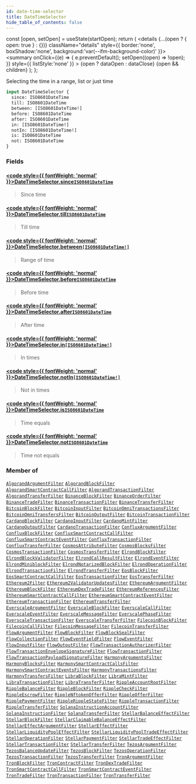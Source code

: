 ```yaml
---
id: date-time-selector
title: DateTimeSelector
hide_table_of_contents: false
---
```







  const [open, setOpen] = useState(startOpen);
  return (
    <details {...(open ? { open: true } : {})} className="details" style={{ border:'none', boxShadow:'none', background:'var(--ifm-background-color)' }}>
      <summary
        onClick={(e) => {
          e.preventDefault();
          setOpen((open) => !open);
        }}
        style={{ listStyle:'none' }}
      >
      {open ? dataOpen : dataClose}
      </summary>
      {open && children}
    </details>
  );
};








Selecting the time in a range, list or just time


```graphql
input DateTimeSelector {
  since: ISO8601DateTime
  till: ISO8601DateTime
  between: [ISO8601DateTime!]
  before: ISO8601DateTime
  after: ISO8601DateTime
  in: [ISO8601DateTime!]
  notIn: [ISO8601DateTime!]
  is: ISO8601DateTime
  not: ISO8601DateTime
}
```




### Fields

#### [<code style={{ fontWeight: 'normal' }}>DateTimeSelector.<b>since</b></code>](#)<Bullet />[`ISO8601DateTime`](/docs/graphql-reference/scalars/iso8601-date-time) <Badge class="badge badge--secondary" text="scalar"/> 
> 
> 
> Since time
> 

#### [<code style={{ fontWeight: 'normal' }}>DateTimeSelector.<b>till</b></code>](#)<Bullet />[`ISO8601DateTime`](/docs/graphql-reference/scalars/iso8601-date-time) <Badge class="badge badge--secondary" text="scalar"/> 
> 
> 
> Till time
> 

#### [<code style={{ fontWeight: 'normal' }}>DateTimeSelector.<b>between</b></code>](#)<Bullet />[`[ISO8601DateTime!]`](/docs/graphql-reference/scalars/iso8601-date-time) <Badge class="badge badge--secondary" text="list"/> <Badge class="badge badge--secondary" text="scalar"/> 
> 
> 
> Range of time
> 

#### [<code style={{ fontWeight: 'normal' }}>DateTimeSelector.<b>before</b></code>](#)<Bullet />[`ISO8601DateTime`](/docs/graphql-reference/scalars/iso8601-date-time) <Badge class="badge badge--secondary" text="scalar"/> 
> 
> 
> Before time
> 

#### [<code style={{ fontWeight: 'normal' }}>DateTimeSelector.<b>after</b></code>](#)<Bullet />[`ISO8601DateTime`](/docs/graphql-reference/scalars/iso8601-date-time) <Badge class="badge badge--secondary" text="scalar"/> 
> 
> 
> After time
> 

#### [<code style={{ fontWeight: 'normal' }}>DateTimeSelector.<b>in</b></code>](#)<Bullet />[`[ISO8601DateTime!]`](/docs/graphql-reference/scalars/iso8601-date-time) <Badge class="badge badge--secondary" text="list"/> <Badge class="badge badge--secondary" text="scalar"/> 
> 
> 
> In times
> 

#### [<code style={{ fontWeight: 'normal' }}>DateTimeSelector.<b>notIn</b></code>](#)<Bullet />[`[ISO8601DateTime!]`](/docs/graphql-reference/scalars/iso8601-date-time) <Badge class="badge badge--secondary" text="list"/> <Badge class="badge badge--secondary" text="scalar"/> 
> 
> 
> Not in times
> 

#### [<code style={{ fontWeight: 'normal' }}>DateTimeSelector.<b>is</b></code>](#)<Bullet />[`ISO8601DateTime`](/docs/graphql-reference/scalars/iso8601-date-time) <Badge class="badge badge--secondary" text="scalar"/> 
> 
> 
> Time equals
> 

#### [<code style={{ fontWeight: 'normal' }}>DateTimeSelector.<b>not</b></code>](#)<Bullet />[`ISO8601DateTime`](/docs/graphql-reference/scalars/iso8601-date-time) <Badge class="badge badge--secondary" text="scalar"/> 
> 
> 
> Time not equals
> 



### Member of

[`AlgorandArgumentFilter`](/docs/graphql-reference/inputs/algorand-argument-filter)  <Badge class="secondary" text="input"/><Bullet />[`AlgorandBlockFilter`](/docs/graphql-reference/inputs/algorand-block-filter)  <Badge class="secondary" text="input"/><Bullet />[`AlgorandSmartContractCallFilter`](/docs/graphql-reference/inputs/algorand-smart-contract-call-filter)  <Badge class="secondary" text="input"/><Bullet />[`AlgorandTransactionFilter`](/docs/graphql-reference/inputs/algorand-transaction-filter)  <Badge class="secondary" text="input"/><Bullet />[`AlgorandTransferFilter`](/docs/graphql-reference/inputs/algorand-transfer-filter)  <Badge class="secondary" text="input"/><Bullet />[`BinanceBlockFilter`](/docs/graphql-reference/inputs/binance-block-filter)  <Badge class="secondary" text="input"/><Bullet />[`BinanceOrderFilter`](/docs/graphql-reference/inputs/binance-order-filter)  <Badge class="secondary" text="input"/><Bullet />[`BinanceTradeFilter`](/docs/graphql-reference/inputs/binance-trade-filter)  <Badge class="secondary" text="input"/><Bullet />[`BinanceTransactionFilter`](/docs/graphql-reference/inputs/binance-transaction-filter)  <Badge class="secondary" text="input"/><Bullet />[`BinanceTransferFilter`](/docs/graphql-reference/inputs/binance-transfer-filter)  <Badge class="secondary" text="input"/><Bullet />[`BitcoinBlockFilter`](/docs/graphql-reference/inputs/bitcoin-block-filter)  <Badge class="secondary" text="input"/><Bullet />[`BitcoinInputFilter`](/docs/graphql-reference/inputs/bitcoin-input-filter)  <Badge class="secondary" text="input"/><Bullet />[`BitcoinOmniTransactionsFilter`](/docs/graphql-reference/inputs/bitcoin-omni-transactions-filter)  <Badge class="secondary" text="input"/><Bullet />[`BitcoinOmniTransfersFilter`](/docs/graphql-reference/inputs/bitcoin-omni-transfers-filter)  <Badge class="secondary" text="input"/><Bullet />[`BitcoinOutputFilter`](/docs/graphql-reference/inputs/bitcoin-output-filter)  <Badge class="secondary" text="input"/><Bullet />[`BitcoinTransactionFilter`](/docs/graphql-reference/inputs/bitcoin-transaction-filter)  <Badge class="secondary" text="input"/><Bullet />[`CardanoBlockFilter`](/docs/graphql-reference/inputs/cardano-block-filter)  <Badge class="secondary" text="input"/><Bullet />[`CardanoInputFilter`](/docs/graphql-reference/inputs/cardano-input-filter)  <Badge class="secondary" text="input"/><Bullet />[`CardanoMintFilter`](/docs/graphql-reference/inputs/cardano-mint-filter)  <Badge class="secondary" text="input"/><Bullet />[`CardanoOutputFilter`](/docs/graphql-reference/inputs/cardano-output-filter)  <Badge class="secondary" text="input"/><Bullet />[`CardanoTransactionFilter`](/docs/graphql-reference/inputs/cardano-transaction-filter)  <Badge class="secondary" text="input"/><Bullet />[`ConfluxArgumentFilter`](/docs/graphql-reference/inputs/conflux-argument-filter)  <Badge class="secondary" text="input"/><Bullet />[`ConfluxBlockFilter`](/docs/graphql-reference/inputs/conflux-block-filter)  <Badge class="secondary" text="input"/><Bullet />[`ConfluxSmartContractCallFilter`](/docs/graphql-reference/inputs/conflux-smart-contract-call-filter)  <Badge class="secondary" text="input"/><Bullet />[`ConfluxSmartContractEventFilter`](/docs/graphql-reference/inputs/conflux-smart-contract-event-filter)  <Badge class="secondary" text="input"/><Bullet />[`ConfluxTransactionFilter`](/docs/graphql-reference/inputs/conflux-transaction-filter)  <Badge class="secondary" text="input"/><Bullet />[`ConfluxTransferFilter`](/docs/graphql-reference/inputs/conflux-transfer-filter)  <Badge class="secondary" text="input"/><Bullet />[`CosmosAttributeFilter`](/docs/graphql-reference/inputs/cosmos-attribute-filter)  <Badge class="secondary" text="input"/><Bullet />[`CosmosBlocksFilter`](/docs/graphql-reference/inputs/cosmos-blocks-filter)  <Badge class="secondary" text="input"/><Bullet />[`CosmosTransactionFilter`](/docs/graphql-reference/inputs/cosmos-transaction-filter)  <Badge class="secondary" text="input"/><Bullet />[`CosmosTransferFilter`](/docs/graphql-reference/inputs/cosmos-transfer-filter)  <Badge class="secondary" text="input"/><Bullet />[`ElrondBlockFilter`](/docs/graphql-reference/inputs/elrond-block-filter)  <Badge class="secondary" text="input"/><Bullet />[`ElrondBlockValidatorFilter`](/docs/graphql-reference/inputs/elrond-block-validator-filter)  <Badge class="secondary" text="input"/><Bullet />[`ElrondCallResultFilter`](/docs/graphql-reference/inputs/elrond-call-result-filter)  <Badge class="secondary" text="input"/><Bullet />[`ElrondEventFilter`](/docs/graphql-reference/inputs/elrond-event-filter)  <Badge class="secondary" text="input"/><Bullet />[`ElrondMiniblockFilter`](/docs/graphql-reference/inputs/elrond-miniblock-filter)  <Badge class="secondary" text="input"/><Bullet />[`ElrondNotarizedBlockFilter`](/docs/graphql-reference/inputs/elrond-notarized-block-filter)  <Badge class="secondary" text="input"/><Bullet />[`ElrondOperationFilter`](/docs/graphql-reference/inputs/elrond-operation-filter)  <Badge class="secondary" text="input"/><Bullet />[`ElrondTransactionFilter`](/docs/graphql-reference/inputs/elrond-transaction-filter)  <Badge class="secondary" text="input"/><Bullet />[`ElrondTransferFilter`](/docs/graphql-reference/inputs/elrond-transfer-filter)  <Badge class="secondary" text="input"/><Bullet />[`EosBlockFilter`](/docs/graphql-reference/inputs/eos-block-filter)  <Badge class="secondary" text="input"/><Bullet />[`EosSmartContractCallFilter`](/docs/graphql-reference/inputs/eos-smart-contract-call-filter)  <Badge class="secondary" text="input"/><Bullet />[`EosTransactionFilter`](/docs/graphql-reference/inputs/eos-transaction-filter)  <Badge class="secondary" text="input"/><Bullet />[`EosTransferFilter`](/docs/graphql-reference/inputs/eos-transfer-filter)  <Badge class="secondary" text="input"/><Bullet />[`Ethereum2Filter`](/docs/graphql-reference/inputs/ethereum-2-filter)  <Badge class="secondary" text="input"/><Bullet />[`Ethereum2ValidatorUpdatesFilter`](/docs/graphql-reference/inputs/ethereum-2-validator-updates-filter)  <Badge class="secondary" text="input"/><Bullet />[`EthereumArgumentFilter`](/docs/graphql-reference/inputs/ethereum-argument-filter)  <Badge class="secondary" text="input"/><Bullet />[`EthereumBlockFilter`](/docs/graphql-reference/inputs/ethereum-block-filter)  <Badge class="secondary" text="input"/><Bullet />[`EthereumDexTradeFilter`](/docs/graphql-reference/inputs/ethereum-dex-trade-filter)  <Badge class="secondary" text="input"/><Bullet />[`EthereumReferencesFilter`](/docs/graphql-reference/inputs/ethereum-references-filter)  <Badge class="secondary" text="input"/><Bullet />[`EthereumSmartContractCallFilter`](/docs/graphql-reference/inputs/ethereum-smart-contract-call-filter)  <Badge class="secondary" text="input"/><Bullet />[`EthereumSmartContractEventFilter`](/docs/graphql-reference/inputs/ethereum-smart-contract-event-filter)  <Badge class="secondary" text="input"/><Bullet />[`EthereumTransactionFilter`](/docs/graphql-reference/inputs/ethereum-transaction-filter)  <Badge class="secondary" text="input"/><Bullet />[`EthereumTransferFilter`](/docs/graphql-reference/inputs/ethereum-transfer-filter)  <Badge class="secondary" text="input"/><Bullet />[`EverscaleArgumentFilter`](/docs/graphql-reference/inputs/everscale-argument-filter)  <Badge class="secondary" text="input"/><Bullet />[`EverscaleBlockFilter`](/docs/graphql-reference/inputs/everscale-block-filter)  <Badge class="secondary" text="input"/><Bullet />[`EverscaleCallFilter`](/docs/graphql-reference/inputs/everscale-call-filter)  <Badge class="secondary" text="input"/><Bullet />[`EverscaleEventFilter`](/docs/graphql-reference/inputs/everscale-event-filter)  <Badge class="secondary" text="input"/><Bullet />[`EverscaleMessageFilter`](/docs/graphql-reference/inputs/everscale-message-filter)  <Badge class="secondary" text="input"/><Bullet />[`EverscalePhaseFilter`](/docs/graphql-reference/inputs/everscale-phase-filter)  <Badge class="secondary" text="input"/><Bullet />[`EverscaleTransactionFilter`](/docs/graphql-reference/inputs/everscale-transaction-filter)  <Badge class="secondary" text="input"/><Bullet />[`EverscaleTransferFilter`](/docs/graphql-reference/inputs/everscale-transfer-filter)  <Badge class="secondary" text="input"/><Bullet />[`FilecoinBlockFilter`](/docs/graphql-reference/inputs/filecoin-block-filter)  <Badge class="secondary" text="input"/><Bullet />[`FilecoinCallFilter`](/docs/graphql-reference/inputs/filecoin-call-filter)  <Badge class="secondary" text="input"/><Bullet />[`FilecoinMessageFilter`](/docs/graphql-reference/inputs/filecoin-message-filter)  <Badge class="secondary" text="input"/><Bullet />[`FilecoinTransferFilter`](/docs/graphql-reference/inputs/filecoin-transfer-filter)  <Badge class="secondary" text="input"/><Bullet />[`FlowArgumentFilter`](/docs/graphql-reference/inputs/flow-argument-filter)  <Badge class="secondary" text="input"/><Bullet />[`FlowBlockFilter`](/docs/graphql-reference/inputs/flow-block-filter)  <Badge class="secondary" text="input"/><Bullet />[`FlowBlockSealFilter`](/docs/graphql-reference/inputs/flow-block-seal-filter)  <Badge class="secondary" text="input"/><Bullet />[`FlowCollectionFilter`](/docs/graphql-reference/inputs/flow-collection-filter)  <Badge class="secondary" text="input"/><Bullet />[`FlowEventFieldFilter`](/docs/graphql-reference/inputs/flow-event-field-filter)  <Badge class="secondary" text="input"/><Bullet />[`FlowEventFilter`](/docs/graphql-reference/inputs/flow-event-filter)  <Badge class="secondary" text="input"/><Bullet />[`FlowInputFilter`](/docs/graphql-reference/inputs/flow-input-filter)  <Badge class="secondary" text="input"/><Bullet />[`FlowOutputFilter`](/docs/graphql-reference/inputs/flow-output-filter)  <Badge class="secondary" text="input"/><Bullet />[`FlowTransactionAuthorizerFilter`](/docs/graphql-reference/inputs/flow-transaction-authorizer-filter)  <Badge class="secondary" text="input"/><Bullet />[`FlowTransactionEnvelopeSignatureFilter`](/docs/graphql-reference/inputs/flow-transaction-envelope-signature-filter)  <Badge class="secondary" text="input"/><Bullet />[`FlowTransactionFilter`](/docs/graphql-reference/inputs/flow-transaction-filter)  <Badge class="secondary" text="input"/><Bullet />[`FlowTransactionPayloadSignatureFilter`](/docs/graphql-reference/inputs/flow-transaction-payload-signature-filter)  <Badge class="secondary" text="input"/><Bullet />[`HarmonyArgumentsFilter`](/docs/graphql-reference/inputs/harmony-arguments-filter)  <Badge class="secondary" text="input"/><Bullet />[`HarmonyBlocksFilter`](/docs/graphql-reference/inputs/harmony-blocks-filter)  <Badge class="secondary" text="input"/><Bullet />[`HarmonySmartContractCallsFilter`](/docs/graphql-reference/inputs/harmony-smart-contract-calls-filter)  <Badge class="secondary" text="input"/><Bullet />[`HarmonySmartContractEventsFilter`](/docs/graphql-reference/inputs/harmony-smart-contract-events-filter)  <Badge class="secondary" text="input"/><Bullet />[`HarmonyTransactionsFilter`](/docs/graphql-reference/inputs/harmony-transactions-filter)  <Badge class="secondary" text="input"/><Bullet />[`HarmonyTransfersFilter`](/docs/graphql-reference/inputs/harmony-transfers-filter)  <Badge class="secondary" text="input"/><Bullet />[`LibraBlockFilter`](/docs/graphql-reference/inputs/libra-block-filter)  <Badge class="secondary" text="input"/><Bullet />[`LibraMintFilter`](/docs/graphql-reference/inputs/libra-mint-filter)  <Badge class="secondary" text="input"/><Bullet />[`LibraTransactionFilter`](/docs/graphql-reference/inputs/libra-transaction-filter)  <Badge class="secondary" text="input"/><Bullet />[`LibraTransferFilter`](/docs/graphql-reference/inputs/libra-transfer-filter)  <Badge class="secondary" text="input"/><Bullet />[`RippleAccountRootFilter`](/docs/graphql-reference/inputs/ripple-account-root-filter)  <Badge class="secondary" text="input"/><Bullet />[`RippleBalanceFilter`](/docs/graphql-reference/inputs/ripple-balance-filter)  <Badge class="secondary" text="input"/><Bullet />[`RippleBlockFilter`](/docs/graphql-reference/inputs/ripple-block-filter)  <Badge class="secondary" text="input"/><Bullet />[`RippleCheckFilter`](/docs/graphql-reference/inputs/ripple-check-filter)  <Badge class="secondary" text="input"/><Bullet />[`RippleEscrowFilter`](/docs/graphql-reference/inputs/ripple-escrow-filter)  <Badge class="secondary" text="input"/><Bullet />[`RippleNftokenOfferFilter`](/docs/graphql-reference/inputs/ripple-nftoken-offer-filter)  <Badge class="secondary" text="input"/><Bullet />[`RippleOfferFilter`](/docs/graphql-reference/inputs/ripple-offer-filter)  <Badge class="secondary" text="input"/><Bullet />[`RipplePaymentFilter`](/docs/graphql-reference/inputs/ripple-payment-filter)  <Badge class="secondary" text="input"/><Bullet />[`RippleRippleStateFilter`](/docs/graphql-reference/inputs/ripple-ripple-state-filter)  <Badge class="secondary" text="input"/><Bullet />[`RippleTransactionFilter`](/docs/graphql-reference/inputs/ripple-transaction-filter)  <Badge class="secondary" text="input"/><Bullet />[`RippleTransferFilter`](/docs/graphql-reference/inputs/ripple-transfer-filter)  <Badge class="secondary" text="input"/><Bullet />[`SolanaInstructionAccountFilter`](/docs/graphql-reference/inputs/solana-instruction-account-filter)  <Badge class="secondary" text="input"/><Bullet />[`SolanaInstructionFilter`](/docs/graphql-reference/inputs/solana-instruction-filter)  <Badge class="secondary" text="input"/><Bullet />[`SolanaTransferFilter`](/docs/graphql-reference/inputs/solana-transfer-filter)  <Badge class="secondary" text="input"/><Bullet />[`StellarBalanceEffectFilter`](/docs/graphql-reference/inputs/stellar-balance-effect-filter)  <Badge class="secondary" text="input"/><Bullet />[`StellarBlockFilter`](/docs/graphql-reference/inputs/stellar-block-filter)  <Badge class="secondary" text="input"/><Bullet />[`StellarClaimableBalanceEffectFilter`](/docs/graphql-reference/inputs/stellar-claimable-balance-effect-filter)  <Badge class="secondary" text="input"/><Bullet />[`StellarEffectArgumentFilter`](/docs/graphql-reference/inputs/stellar-effect-argument-filter)  <Badge class="secondary" text="input"/><Bullet />[`StellarEffectFilter`](/docs/graphql-reference/inputs/stellar-effect-filter)  <Badge class="secondary" text="input"/><Bullet />[`StellarLiquidityPoolEffectFilter`](/docs/graphql-reference/inputs/stellar-liquidity-pool-effect-filter)  <Badge class="secondary" text="input"/><Bullet />[`StellarLiquidityPoolTradeEffectFilter`](/docs/graphql-reference/inputs/stellar-liquidity-pool-trade-effect-filter)  <Badge class="secondary" text="input"/><Bullet />[`StellarOperationFilter`](/docs/graphql-reference/inputs/stellar-operation-filter)  <Badge class="secondary" text="input"/><Bullet />[`StellarPaymentFilter`](/docs/graphql-reference/inputs/stellar-payment-filter)  <Badge class="secondary" text="input"/><Bullet />[`StellarTradeEffectFilter`](/docs/graphql-reference/inputs/stellar-trade-effect-filter)  <Badge class="secondary" text="input"/><Bullet />[`StellarTransactionFilter`](/docs/graphql-reference/inputs/stellar-transaction-filter)  <Badge class="secondary" text="input"/><Bullet />[`StellarTransferFilter`](/docs/graphql-reference/inputs/stellar-transfer-filter)  <Badge class="secondary" text="input"/><Bullet />[`TezosArgumentFilter`](/docs/graphql-reference/inputs/tezos-argument-filter)  <Badge class="secondary" text="input"/><Bullet />[`TezosBalanceUpdateFilter`](/docs/graphql-reference/inputs/tezos-balance-update-filter)  <Badge class="secondary" text="input"/><Bullet />[`TezosBlockFilter`](/docs/graphql-reference/inputs/tezos-block-filter)  <Badge class="secondary" text="input"/><Bullet />[`TezosOperationFilter`](/docs/graphql-reference/inputs/tezos-operation-filter)  <Badge class="secondary" text="input"/><Bullet />[`TezosTransactionFilter`](/docs/graphql-reference/inputs/tezos-transaction-filter)  <Badge class="secondary" text="input"/><Bullet />[`TezosTransferFilter`](/docs/graphql-reference/inputs/tezos-transfer-filter)  <Badge class="secondary" text="input"/><Bullet />[`TronArgumentFilter`](/docs/graphql-reference/inputs/tron-argument-filter)  <Badge class="secondary" text="input"/><Bullet />[`TronBlockFilter`](/docs/graphql-reference/inputs/tron-block-filter)  <Badge class="secondary" text="input"/><Bullet />[`TronContractFilter`](/docs/graphql-reference/inputs/tron-contract-filter)  <Badge class="secondary" text="input"/><Bullet />[`TronDexTradeFilter`](/docs/graphql-reference/inputs/tron-dex-trade-filter)  <Badge class="secondary" text="input"/><Bullet />[`TronSmartContractCallFilter`](/docs/graphql-reference/inputs/tron-smart-contract-call-filter)  <Badge class="secondary" text="input"/><Bullet />[`TronSmartContractEventFilter`](/docs/graphql-reference/inputs/tron-smart-contract-event-filter)  <Badge class="secondary" text="input"/><Bullet />[`TronTradeFilter`](/docs/graphql-reference/inputs/tron-trade-filter)  <Badge class="secondary" text="input"/><Bullet />[`TronTransactionFilter`](/docs/graphql-reference/inputs/tron-transaction-filter)  <Badge class="secondary" text="input"/><Bullet />[`TronTransferFilter`](/docs/graphql-reference/inputs/tron-transfer-filter)  <Badge class="secondary" text="input"/>


